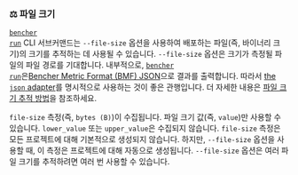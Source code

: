 
### ⚖️ 파일 크기

<code><a href="/ko/docs/explanation/bencher-run/">bencher run</a></code> CLI 서브커맨드는 `--file-size` 옵션을 사용하여
배포하는 파일(즉, 바이너리 크기)의 크기를 추적하는 데 사용될 수 있습니다.
`--file-size` 옵션은 크기가 측정될 파일의 파일 경로를 기대합니다.
내부적으로, <code><a href="/ko/docs/explanation/bencher-run/">bencher run</a></code>은[Bencher Metric Format (BMF) JSON][bmf]으로
결과를 출력합니다.
따라서 [the `json` adapter][json]를 명시적으로 사용하는 것이 좋은 관행입니다.
더 자세한 내용은 [파일 크기 추적 방법][file size]을 참조하세요.

`file-size` 측정(즉, `bytes (B)`)이 수집됩니다.
파일 크기 값(즉, `value`)만 사용할 수 있습니다.
`lower_value` 또는 `upper_value`은 수집되지 않습니다.
`file-size` 측정은 모든 프로젝트에 대해 기본적으로 생성되지 않습니다.
하지만, `--file-size` 옵션을 사용할 때, 이 측정은 프로젝트에 대해 자동으로 생성됩니다.
`--file-size` 옵션은 여러 파일 크기를 추적하려면 여러 번 사용할 수 있습니다.

<FileSize />

[json]: #-json

[bmf]: /ko/docs/reference/bencher-metric-format/
[file size]: /ko/docs/how-to/track-file-size/